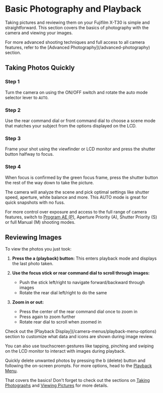 
# Basic Photography and Playback

Taking pictures and reviewing them on your Fujifilm X-T30 is simple and straightforward. This section covers the basics of photography with the camera and viewing your images.

<Callout>
For more advanced shooting techniques and full access to all camera features, refer to the [Advanced Photography](/advanced-photography) section.
</Callout>

## Taking Photos Quickly

<Steps>

### Step 1
Turn the camera on using the ON/OFF switch and rotate the auto mode selector lever to `AUTO`.

### Step 2 
Use the rear command dial or front command dial to choose a scene mode that matches your subject from the options displayed on the LCD.

### Step 3
Frame your shot using the viewfinder or LCD monitor and press the shutter button halfway to focus.

### Step 4
When focus is confirmed by the green focus frame, press the shutter button the rest of the way down to take the picture.

</Steps>

The camera will analyze the scene and pick optimal settings like shutter speed, aperture, white balance and more. This AUTO mode is great for quick snapshots with no fuss.

For more control over exposure and access to the full range of camera features, switch to [Program AE (P)](/advanced-photography/shooting-modes), Aperture Priority (A), Shutter Priority (S) or full Manual (M) shooting modes.

## Reviewing Images

To view the photos you just took:

1. **Press the a (playback) button:** This enters playback mode and displays the last photo taken.

2. **Use the focus stick or rear command dial to scroll through images:** 
   - Push the stick left/right to navigate forward/backward through images
   - Rotate the rear dial left/right to do the same

3. **Zoom in or out:**
   - Press the center of the rear command dial once to zoom in
   - Press again to zoom further
   - Rotate rear dial to scroll when zoomed in

<Callout>
Check out the [Playback Display](/camera-menus/playback-menu-options) section to customize what data and icons are shown during image review.
</Callout>

You can also use touchscreen gestures like tapping, pinching and swiping on the LCD monitor to interact with images during playback.

Quickly delete unwanted photos by pressing the b (delete) button and following the on-screen prompts. For more options, head to the [Playback Menu](/camera-menus/playback-menu-options).

That covers the basics! Don't forget to check out the sections on [Taking Photographs](/basic-photography-playback/taking-photographs) and [Viewing Pictures](/basic-photography-playback/viewing-pictures) for more details.